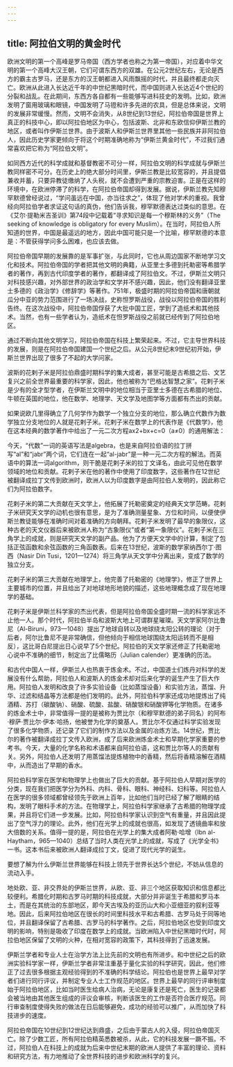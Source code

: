 ```yaml
---
---
---
```

title: 阿拉伯文明的黄金时代
---




欧洲文明的第一个高峰是罗马帝国（西方学者也称之为第一帝国），对应着中华文明的第一个高峰大汉王朝，它们可谓东西方的双雄。在公元2世纪左右，无论是西方的霸主古罗马，还是东方的汉王朝都进入风雨飘摇的时代，并且最终都走向灭亡。欧洲从此进入长达近千年的中世纪黑暗时代，而中国则进入长达近4个世纪的分裂和战乱。在此期间，东西方各自都有一些能够写进科技史的发明。比如，欧洲发明了窗用玻璃和眼镜，中国发明了马镫和许多先进的农具，但是总体来说，文明的发展非常缓慢。然而，文明不会消失，从8世纪到13世纪，阿拉伯帝国是世界上真正的科技中心，即以阿拉伯地区为中心，包括波斯、北非和东欧信仰伊斯兰教的地区，或者叫作伊斯兰世界。由于波斯人和伊斯兰世界里其他一些民族并非阿拉伯人，因此历史学家更倾向于将这个时期准确地称为“伊斯兰黄金时代”，不过我们通常喜欢把它称为“阿拉伯文明”。

如同西方近代的科学成就和基督教密不可分一样，阿拉伯文明的科学成就与伊斯兰教同样密不可分。在历史上的绝大部分时间里，伊斯兰教是比较宽容的，并且提倡兼收并蓄，只要异教徒缴纳了人头税，就不会遭到严重的宗教迫害。正是在这样的环境中，在欧洲停滞了的科学，在阿拉伯帝国却得到发展。据说，伊斯兰教先知穆罕默德曾经说过，“学问虽远在中国，亦当往求之”，体现了他对学术的重视。我曾经向阿拉伯学者求证这句话的真伪，他们告诉我，穆罕默德表达过类似的意思。在《艾尔·提勒米吉圣训》第74段中记载着“寻求知识是每一个穆斯林的义务”（The seeking of knowledge is obligatory for every Muslim）。在当时，阿拉伯人所知道的世界，中国是最遥远的地方，因此中国可能只是一个比喻，穆罕默德的本意是：不管获得学问多么困难，也应该去做。

阿拉伯帝国早期的发展靠的是军事扩张，与此同时，它也从周边国家不断地学习文化和技术。阿拉伯帝国的学者把其他文明的典籍，从亚里士多德到托勒密等希腊学者的著作，再到古代印度学者的著作，都翻译成了阿拉伯文。不过，伊斯兰文明只对科技感兴趣，对外部世界的政治学和文学并不感兴趣，因此，他们没有翻译亚里士多德的《政治学》《修辞学》等著作。751年，极盛时期的阿拉伯帝国和唐朝就瓜分中亚的势力范围进行了一场决战，史称怛罗斯战役，战役以阿拉伯帝国的胜利告终。在这次战役中，阿拉伯帝国俘获了大批中国工匠，学到了造纸术和其他技术。当然，也有一些学者认为，造纸术在怛罗斯战役之前就已经传到了阿拉伯地区。

通过不断向其他文明学习，阿拉伯帝国在科技上繁荣起来。不过，它主导世界科技的发展，则是在阿拉伯帝国建国一个世纪之后。从公元8世纪末9世纪初开始，伊斯兰世界出现了很多了不起的大学问家。

波斯的花剌子米是阿拉伯鼎盛时期科学的集大成者，甚至可能是古希腊之后、文艺复兴之前全世界最重要的科学家，因此，他也被称为“巴格达智慧之家”。花剌子米是少有的全才型学者，在伊斯兰文明中的地位相当于亚里士多德在古希腊的地位、牛顿在英国的地位，他在数学、地理学、天文学及地图学等方面都有杰出的贡献。

如果说欧几里得确立了几何学作为数学一个独立分支的地位，那么确立代数作为数学独立分支地位的人就是花剌子米。花剌子米在数学上的代表作是《代数学》，他在这本经典的数学著作中给出了一元二次方程ax2+bx+c=0（a≠0）的通用解法：

今天，“代数”一词的英语写法是algebra，也是来自阿拉伯语的拉丁拼写“al”和“jabr”两个词，它们连在一起“al-jabr”是一种一元二次方程的解法。而英语中的算法一词algorithm，则干脆是花剌子米的拉丁文译名，由此可见他在数学领域的地位和贡献。花剌子米在他的著作中使用了印度数字，这些著作在12世纪被翻译成拉丁文传到欧洲时，欧洲人以为印度数字是由阿拉伯人发明的，因此称它们为阿拉伯数字。



花剌子米的第二大贡献在天文学上，他拓展了托勒密奠定的经典天文学范畴。花剌子米研究天文学的动机也很有意思，是为了准确测量星象、方位和时间，以便使伊斯兰教徒能够在准确时间对着准确的方向朝拜。花剌子米发明了最早的象限仪，这种古老的天文仪器后来被欧洲人称为“古象限仪”或者“第一象限仪”。花剌子米在三角学上的成就，则是研究天文学的副产品。他为了方便天文学中的计算，制定了包括正弦函数和余弦函数的三角函数表。后来在13世纪，波斯的数学家纳西尔丁·图西（Nasir Din Tusi，1201—1274）将三角学从天文学中分离出来，变成了数学的独立分支。

花剌子米的第三大贡献在地理学上，他完善了托勒密的《地理学》，修正了世界上主要城市的位置，并且给出了对地球地形地貌的描述，这些地理概念成了现在地理学的基础。

花剌子米是伊斯兰科学家的杰出代表，但是阿拉伯帝国全盛时期一流的科学家远不止他一人。那个时代，阿拉伯半岛和波斯大地上可谓群星璀璨。天文学家阿尔比鲁尼（Al-Biruni，973—1048）提出了地球自转以及地球绕太阳公转的理论（对于后者，阿尔比鲁尼不是非常确信，但他倾向于相信地球围绕太阳运转而不是相反），这比哥白尼提出日心说早了5个世纪。阿拉伯的天文学家还修正了托勒密地心说中不准确的细节，制定出了比儒略历（Julian calender）更准确的历法。

和古代中国人一样，伊斯兰人也热衷于炼金术。不过，中国道士们炼丹对科学的发展没有什么帮助，阿拉伯人和波斯人的炼金术却对后来化学的诞生产生了巨大作用。阿拉伯人发明和改良了许多实验设备（比如蒸馏设备）和实验方法，蒸馏、升华、过滤和结晶等方法都是他们发明的。此外，阿拉伯科学家还成功地提炼出了纯酒精、苏打（碳酸钠）、硝酸、硫酸、盐酸、硝酸银和硝酸钾等化学物质。在诸多的炼金术士中，非常值得一提的是被称为贾比尔（和穆罕默德的弟子同名）的阿布·穆萨·贾比尔·伊本·哈扬，他被誉为化学的奠基人。贾比尔不仅通过科学实验发现了很多化学物质，还记录了它们的制作方法以及金属的冶炼方法。14世纪，贾比尔的著作被翻译成拉丁文传入欧洲，成了后来欧洲炼金术士和早期化学家重要的参考书。今天，大量的化学名称和术语都来自阿拉伯语，这和贾比尔等人的贡献有关。另外，阿拉伯人还发明了用蒸馏法提炼植物中的香精，然后将香精溶解在酒精中，从而造出了早期的香水。

阿拉伯科学家在医学和物理学上也做出了巨大的贡献。基于阿拉伯人早期对医学的分类，现在我们把医学分为外科、内科、骨科、眼科、神经科、妇科等。阿拉伯人在医学的很多领域都曾经领先于欧洲上百年，比如他们当时已经了解了眼睛的结构，发明了眼科手术的方法。在物理学上，阿拉伯科学家继承了古希腊的物理学成果，并且将它们进一步发展。比如，阿拉伯科学家认识到空气有重量，并且因此提出了空气浮力的理论。此外，他们在光学上的成就也很高，如发现了透镜曲率和放大倍数的关系。值得一提的是，阿拉伯在光学上的集大成者阿勒·哈增（Ibn al-Haytham，965—1040）总结了当时人类在光学上的成就，写成了《光学全书》一书。这本书后来被欧洲人翻译成拉丁文，促进了现代光学的诞生。

要想了解为什么伊斯兰世界能够在科技上领先于世界长达5个世纪，不妨从信息的流动入手。

地处欧、亚、非交界处的伊斯兰世界，从欧、亚、非三个地区获取知识和信息都比较便利。希腊化时期和古罗马时期的科技成就，大部分并非诞生于希腊和罗马本土，而是在其统治的东部地区，即今天古埃及的亚历山大和小亚细亚的叙利亚等地。因此，后来阿拉伯地区在很长的时间里科技水平和古希腊、古罗马处于同等地位，并且翻译保留了古希腊、古罗马的科学著作。之后，阿拉伯地区也受到印度文明的影响，特别是吸收了印度在数学上的成就。当欧洲陷入中世纪黑暗时代时，阿拉伯地区保留了文明的火种，在相对宽容的政策下，其科技得到了迅速发展。

伊斯兰学者和专业人士在治学方法上比先前的文明也有所进步。和中世纪之后的欧洲实验科学家一样，伊斯兰学者非常注重基于量化实验的科学研究，因此，他们修正了过去很多根据主观经验得到的不准确的科学结论。阿拉伯也是世界上最早对学者们进行同行评议，并制定专业人士工作规范的地区。世界上最早的同行评审制度始于阿拉伯地区，比如当时医生给病人治病，无论是康复还是死亡，医生的记录都会被当地由其他医生组成的评议会审核，判断该医生的工作是否符合医疗规范。同行审查制度使得失败的做法在日后能够避免，成功的经验可以推广，从而加快了科技进步的速度。

阿拉伯帝国在10世纪到12世纪达到鼎盛，之后由于蒙古人的入侵，阿拉伯帝国灭亡。除了少数工匠，所有阿拉伯精英悉数被杀，从此，它的科技发展一蹶不振。不过，阿拉伯人在科技上的成就为后来中世纪末期的欧洲人提供了丰富的理论、资料和研究方法，有力地推动了全世界科技的进步和欧洲科学的复兴。